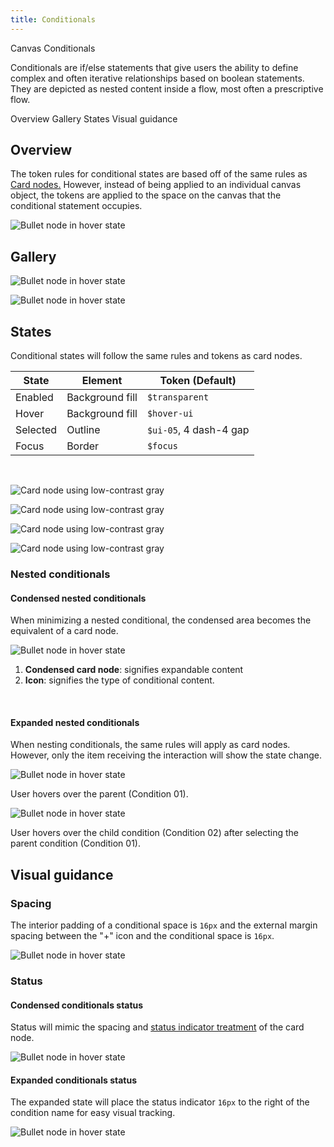 ```yaml
---
title: Conditionals
---
```



<Breadcrumb>
      <BreadcrumbItem href="/patterns/canvas/">
    Canvas
  </BreadcrumbItem>

  <BreadcrumbItem isCurrentPage href="/patterns/canvas/conditionals">
    Conditionals
  </BreadcrumbItem>
</Breadcrumb>

<PageDescription>

Conditionals are if/else statements that give users the ability to define complex and often iterative relationships based on boolean statements. They are depicted as nested content inside a flow, most often a prescriptive flow.

</PageDescription>

<AnchorLinks>
  <AnchorLink>Overview</AnchorLink>
  <AnchorLink>Gallery</AnchorLink>
  <AnchorLink>States</AnchorLink>
  <AnchorLink>Visual guidance</AnchorLink>
</AnchorLinks>

## Overview

The token rules for conditional states are based off of the same rules as [Card nodes.](nodes/card-nodes) However, instead of being applied to an individual canvas object, the tokens are applied to the space on the canvas that the conditional statement occupies.

<Row>
  <Column colMd={8} colLg={8}>

![Bullet node in hover state](images/conditionalOverview.png)

  </Column>
</Row>  

## Gallery


<ImageGallery>


<ImageGalleryImage alt="APIC" title="APIC" col={4}>

![Bullet node in hover state](images/gallery/conditionalGallery-APIC.png)

</ImageGalleryImage>  

<ImageGalleryImage alt="App Connect" title="App Connect" col={4}>

![Bullet node in hover state](images/gallery/conditionalGallery-AppConnect.png)

</ImageGalleryImage>  

</ImageGallery>


## States

Conditional states will follow the same rules and tokens as card nodes.

| State | Element      | Token (Default)     |
| -------- | --------- | ---------- |
| Enabled        | Background fill         | `$transparent`          |
| Hover        | Background fill         | `$hover-ui`          |
| Selected        | Outline         | `$ui-05`, 4 dash-4 gap          |
| Focus        | Border         | `$focus`          |


<br /> 


<Row>

<Column colLg={12}>
<Tabs>
<Tab label="White theme">

  ![Card node using low-contrast gray](images/conditionalWhiteTheme.png)

</Tab>

<Tab label="Gray 10 theme">

  ![Card node using low-contrast gray](images/conditionalGray10Theme.png)

</Tab>

<Tab label="Gray 90 theme">

  ![Card node using low-contrast gray](images/conditionalGray90Theme.png)

</Tab>

<Tab label="Gray 100 theme">

  ![Card node using low-contrast gray](images/conditionalGray100Theme.png)

</Tab>

</Tabs>

</Column>

</Row>

### Nested conditionals


#### Condensed nested conditionals

When minimizing a nested conditional, the condensed area becomes the equivalent of a card node.

<Row>
  <Column colMd={4} colLg={8}>

![Bullet node in hover state](images/conditionalNested-Spacing.png)
  
1. **Condensed card node**: signifies expandable content
2. **Icon**: signifies the type of conditional content.

</Column>
</Row>  

<br/>


#### Expanded nested conditionals

When nesting conditionals, the same rules will apply as card nodes. However, only the item receiving the interaction will show the state change.

<Row>
  <Column colMd={4} colLg={6}>

![Bullet node in hover state](images/conditionalNested-hoverParent.png)

<Caption>
User hovers over the parent (Condition 01).
</Caption>
<br/> 
  </Column>

<Column colMd={4} colLg={6}>

![Bullet node in hover state](images/conditionalNested-selectionHoverChild.png)

<Caption>
User hovers over the child condition (Condition 02) after selecting the parent condition (Condition 01).
</Caption>


  </Column>
</Row>  




## Visual guidance

### Spacing

The interior padding of a conditional space is `16px` and the external margin spacing between the "+" icon and the conditional space is `16px`.

<Row>
  <Column colMd={4} colLg={12}>

![Bullet node in hover state](images/conditionalSpacing.png)
  
</Column>
</Row>  




### Status

#### Condensed conditionals status

Status will mimic the spacing and [status indicator treatment](https://www.carbondesignsystem.com/patterns/status-indicator-pattern/#choosing-for-context) of the card node. 

<Row>
  <Column colMd={4} colLg={8}>

![Bullet node in hover state](images/conditionalNested-Status.png)
  
</Column>
</Row>  


#### Expanded conditionals status

The expanded state will place the status indicator `16px` to the right of the condition name for easy visual tracking.


<Row>
  <Column colMd={4} colLg={8}>

![Bullet node in hover state](images/conditionalStatus.png)
  
</Column>
</Row>  

